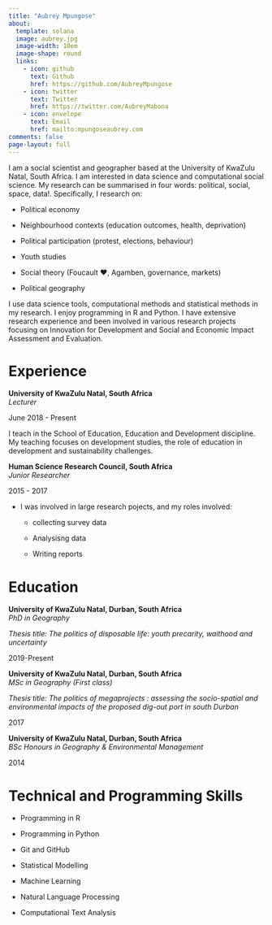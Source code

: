 ```yaml
---
title: "Aubrey Mpungose"
about:
  template: solana
  image: aubrey.jpg
  image-width: 10em
  image-shape: round
  links:
    - icon: github
      text: Github
      href: https://github.com/AubreyMpungose
    - icon: twitter
      text: Twitter
      href: https://twitter.com/AubreyMabona
    - icon: envelope
      text: Email
      href: mailto:mpungoseaubrey.com
comments: false
page-layout: full
---
```


I am a social scientist and geographer based at the University of KwaZulu Natal, South Africa. I am interested in data science and computational social science. My research can be summarised in four words: political, social, space, data!. Specifically, I research on:

::: {.grid}

::: {.g-col-6}

- Political economy

- Neighbourhood contexts (education outcomes, health, deprivation)

- Political participation (protest, elections, behaviour)

:::
  
::: {.g-col-6}

- Youth studies

- Social theory (Foucault ❤️, Agamben, governance, markets)

- Political geography
:::
  
::: 


I use data science tools, computational methods and statistical methods in my research. I enjoy programming in R and Python. I have extensive research experience and been involved in various research projects focusing on Innovation for Development and Social and Economic Impact Assessment and Evaluation.

::::{.panel-tabset}

# Experience

::: {.d-flex .justify-content-between}
::: {}
**University of KwaZulu Natal, South Africa**  
*Lecturer*
:::
::: {.text-end}
June 2018 - Present
:::
:::
I teach in the School of Education, Education and Development discipline. My teaching focuses on development studies, the role of education in development and sustainability challenges.

::: {.d-flex .justify-content-between}
::: {}
**Human Science Research Council, South Africa**  
*Junior Researcher*
:::
::: {.text-end}
2015 - 2017
:::
:::
- I was involved in large research pojects, and my roles involved:

    - collecting survey data
    
    - Analysisng data
    
    - Writing reports


# Education


::: {.d-flex .justify-content-between}
::: {}
**University of KwaZulu Natal, Durban, South Africa**  
*PhD in Geography* 

*Thesis title: The politics of disposable life: youth precarity, waithood and uncertainty*
:::
::: {.text-end}
2019-Present
:::
:::

::: {.d-flex .justify-content-between}
::: {}
**University of KwaZulu Natal, Durban, South Africa**  
*MSc in Geography (First class)* 

*Thesis title: The politics of megaprojects : assessing the socio-spatial and environmental impacts of the proposed dig-out port in south Durban*
:::
::: {.text-end}
2017
:::
:::

::: {.d-flex .justify-content-between}
::: {}
**University of KwaZulu Natal, Durban, South Africa**  
*BSc Honours in Geography & Environmental Management* 
:::
::: {.text-end}
2014
:::
:::

# Technical and Programming Skills

- Programming in R

- Programming in Python 

- Git and GitHub

- Statistical Modelling

- Machine Learning

- Natural Language Processing

- Computational Text Analysis
::::